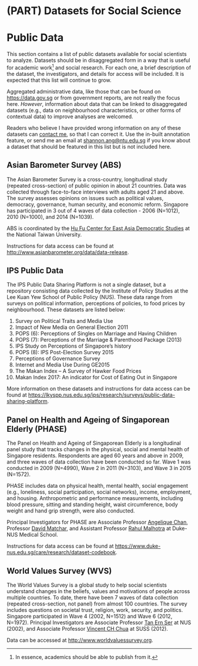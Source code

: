 # (PART) Datasets for Social Science {-}

# Public Data {#publicdata}

This section contains a list of public datasets available for social scientists to analyze. Datasets should be in disaggregated form in a way that is useful for academic work^[In essence, academics should be able to publish from it.] and social research. For each one, a brief description of the dataset, the investigators, and details for access will be included. It is expected that this list will continue to grow. 

Aggregated administrative data, like those that can be found on <https://data.gov.sg> or from government reports, are not really the focus here. *However*, information about data that can be linked to disaggregated datasets (e.g., data on neighbourhood characteristics, or other forms of contextual data) to improve analyses are welcomed.

Readers who believe I have provided wrong information on any of these datasets can [contact me](shannon.ang@ntu.edu.sg), so that I can correct it. Use the in-built annotation feature, or send me an email at <shannon.ang@ntu.edu.sg> if you know about a dataset that should be featured in this list but is not included here.

## Asian Barometer Survey (ABS) {#abs}

The Asian Barometer Survey is a cross-country, longitudinal study (repeated cross-section) of public opinion in about 21 countries. Data was collected through face-to-face interviews with adults aged 21 and above. The survey assesses opinions on issues such as political values, democracy, governance, human security, and economic reform. Singapore has participated in 3 out of 4 waves of data collection - 2006 (N=1012), 2010 (N=1000), and 2014 (N=1039).

ABS is coordinated by the [Hu Fu Center for East Asia Democratic Studies](http://www.asianbarometer.org/structure) at the National Taiwan University. 

Instructions for data access can be found at <http://www.asianbarometer.org/data/data-release>.

## IPS Public Data {#ips}

The IPS Public Data Sharing Platform is not a single dataset, but a repository consisting data collected by the Institute of Policy Studies at the Lee Kuan Yew School of Public Policy (NUS). These data range from surveys on political information, perceptions of policies, to food prices by neighbourhood. These datasets are listed below:

1) Survey on Political Traits and Media Use
2) Impact of New Media on General Election 2011
3) POPS (6): Perceptions of Singles on Marriage and Having Children
4) POPS (7): Perceptions of the Marriage & Parenthood Package (2013)
5) IPS Study on Perceptions of Singapore’s history
6) POPS (8): IPS Post-Election Survey 2015
7) Perceptions of Governance Survey
8) Internet and Media Use During GE2015
9) The Makan Index – A Survey of Hawker Food Prices
10) Makan Index 2017: An indicator for Cost of Eating Out in Singapore

More information on these datasets and instructions for data access can be found at <https://lkyspp.nus.edu.sg/ips/research/surveys/public-data-sharing-platform>.

## Panel on Health and Ageing of Singaporean Elderly (PHASE) {#phase}

The Panel on Health and Ageing of Singaporean Elderly is a longitudinal panel study that tracks changes in the physical, social and mental health of Singapore residents. Respondents are aged 60 years and above in 2009, and three waves of data collection have been conducted so far. Wave 1 was conducted in 2009 (N=4990), Wave 2 in 2011 (N=3103), and Wave 3 in 2015 (N=1572).

PHASE includes data on physical health, mental health, social engagement (e.g., loneliness, social participation, social networks), income, employment, and housing. Anthropometric and performance measurements, including blood pressure, sitting and standing height, waist circumference, body weight and hand grip strength, were also conducted.

Principal Investigators for PHASE are Associate Professor [Angelique Chan](https://www.duke-nus.edu.sg/hssr/our-team/faculty/faculty-staff-details/Detail/13200), Professor [David Matchar](https://www.duke-nus.edu.sg/hssr/our-team/faculty/faculty-staff-details/Detail/31920), and Assistant Professor [Rahul Malhotra](https://www.duke-nus.edu.sg/hssr/our-team/faculty/faculty-staff-details/Detail/30743) at Duke-NUS Medical School.

Instructions for data access can be found at <https://www.duke-nus.edu.sg/care/research/dataset-codebook>.

## World Values Survey (WVS) {#wvs}

The World Values Survey is a global study to help social scientists understand changes in the beliefs, values and motivations of people across multiple countries. To date, there have been 7 waves of data collection (repeated cross-section, not panel) from almost 100 countries. The survey includes questions on societal trust, religion, work, security, and politics. Singapore participated in Wave 4 (2002, N=1512) and Wave 6 (2012, N=1972). Principal Investigators are Associate Professor [Tan Ern Ser](http://profile.nus.edu.sg/fass/soctanes/) at NUS (2002), and Associate Professor [Vincent CH Chua](https://www.suss.edu.sg/about-suss/faculty-and-staff/detail/vincent-chua) at SUSS (2012).

Data can be accessed at <http://www.worldvaluessurvey.org>.

